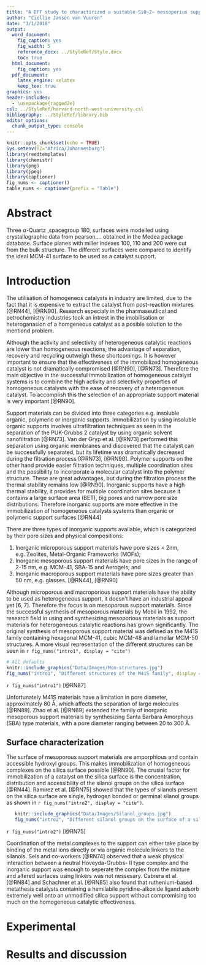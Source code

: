 ```yaml
---
title: "A DFT study to charactirized a suitable SiO~2~ messoporius support surface"
author: "Ciellie Jansen van Vuuren"
date: "3/1/2018"
output:
  word_document:
    fig_caption: yes
    fig_width: 5
    reference_docx: ../StyleRef/Style.docx
    toc: true
  html_document:
    fig_caption: yes
  pdf_document:
    latex_engine: xelatex
    keep_tex: true
graphics: yes
header-includes:
  - \usepackage{ragged2e}
csl: ../StyleRef/harvard-north-west-university.csl
bibliography: ../StyleRef/library.bib
editor_options: 
  chunk_output_type: console
---
```


```r
knitr::opts_chunk$set(echo = TRUE)
Sys.setenv(TZ="Africa/Johannesburg")
library(reedtemplates)
library(chemistr)
library(png)
library(jpeg)
library(captioner)
fig_nums <- captioner()
table_nums <- captioner(prefix = "Table")
```

# Abstract

Three $\alpha$-Quartz ,spacegroup 180, surfaces were modelled using crystallographic data from pearson…. obtained in the Medea package database. Surface planes with miller indexes 100, 110 and 200 were cut from the bulk structure. The different surfaces were compared to identify the ideal MCM-41 surface to be used as a catalyst support.

# Introduction

The utilisation of homogeneos catalysts in industry are limited, due to the fact that it is expensive to extract the catalyst from post-reaction mixtures [@RN44], [@RN90]. Research especialy in the pharmaseutlical and petrochemistry industries took an intrest in the imobilisation or heteroganasion of a homgeneous catalyst as a posible solution to the mentiond problem. 

Although the activity and selectivity of heterogeneous catalytic reactions are lower than homogeneous reactions,  the advantage of separation, recovery and recycling outweigh these shortcomings. It is however important to ensure that the effectiveness of the immobilized homogeneous catalyst is not dramatically compromised [@RN90], [@RN73]. Therefore the main objective in the successful immobilization of homogeneous catalyst systems is to combine the high activity and selectivity properties of homogeneous catalysts with the ease of recovery of a heterogeneous catalyst. To accomplish this the selection of an appropriate support material is very important [@RN90]. 

Support materials can be divided into three categories e.g. insoluble organic, polymeric or inorganic supports. Immobilization by using insoluble organic supports involves ultrafiltration techniques as seen in the separation of the PUK-Grubbs 2 catalyst by using organic solvent nanofiltration [@RN73]. Van der Gryp et al. [@RN73] performed this separation using organic membranes and discovered that the catalyst can be successfully separated, but its lifetime was dramatically decreased during the filtration process [@RN73], [@RN90]. Polymer supports on the other hand provide easier filtration techniques, multiple coordination sites and the possibility to incorporate a molecular catalyst into the polymer structure. These are great advantages, but during the filtration process the thermal stability remains low [@RN90]. Inorganic supports have a high thermal stability, it provides for multiple coordination sites because it contains a large surface area (BET), big pores and narrow pore size distributions. Therefore inorganic supports are more effective in the immobilization of homogeneous catalysts systems than organic or polymeric support surfaces.[@RN44]

There are three types of inorganic supports available, which is categorized by their pore sizes and physical compositions:

1. Inorganic microporous support materials have pore sizes < 2nm, e.g. Zeolites, Metal-Organic Frameworks (MOFs);
2. Inorganic mesoporous support materials have pore sizes in the range of 2-15 nm, e.g. MCM-41, SBA-15 and Aerogels; and 
3. Inorganic macroporous support materials have pore sizes greater than 50 nm, e.g. glasses. [@RN44], [@RN90] 

Although microporous and macroporious support materials have the ability to be used as heterogeneous support, it doesn’t have an industrial appeal yet [6, 7]. Therefore the focus is on mesoporous support materials. Since the successful synthesis of mesoporous materials by Mobil in 1992, the research field in using and synthesizing mesoporious materials as support materials for heterogeneous catalytic reactions has grown significantly. The original synthesis of mesoporous support material was defined as the M41S family containing hexagonal MCM-41, cubic MCM-48 and lamellar MCM-50 structures. A more visual representation of the different structures can be seen in `r fig_nums("intro1", display = "cite")`

```r

# All defaults
knitr::include_graphics("Data/Images/Mcm-structures.jpg")
fig_nums("intro1", "Different structures of the M41S family", display = FALSE)

```

####### `r fig_nums("intro1")` [@RN87]

Unfortunately M41S materials have a limitation in pore diameter, approximately 80 Å, which affects the separation of large molecules [@RN89]. Zhao et al. [@RN69] extended the family of inorganic mesoporous support materials by synthesizing Santa Barbara Amorphous (SBA) type materials, with a pore diameter ranging between 20 to 300 Å.

## Surface characterization
The surface of mesoporous support materials are amporphious and contain accessible hydroxyl groups. This makes immobilization of homogeneous complexes on the silica surface possible [@RN90]. The crusial factor for immobilization of a catalyst on the silica surface is the concentration, distribution and accessibility of the silanol groups on the silica surface [@RN44]. Ramírez et al. [@RN75] showed that the types of silanols present on the silica surface are single, hydrogen bonded or germinal silanol groups as shown in `r fig_nums("intro2", display = "cite")`.

```r
   knitr::include_graphics("Data/Images/Silanol_groups.jpg")
   fig_nums("intro2", "Different silanol groups on the surface of a silica support: (a) single, (b) hydrogen bonded and (c) geminal silanol groups", display = FALSE)
```

####### `r fig_nums("intro2")` [@RN75]

Coordination of the metal complexes to the support can either take place by binding of the metal ions directly or via organic molecule linkers to the silanols. Sels and co-workers [@RN74] observed that a weak physical interaction between a neutral Hoveyda-Grubbs- II type complex and the inorganic support was enough to seperate the complex from the mixture and altered surfaces using linkers was not nessesary. Cabrera et al. [@RN84] and Schachner et al. [@RN85] also found that ruthenium-based metathesis catalysts containing a hemilabile pyridine-alkoxide ligand adsorb extremely well onto an unmodified silica support without compromising too much on the homogeneous catalytic effectiveness.

# Experimental


# Results and discussion






